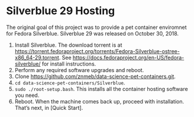 # Silverblue 29 Hosting
The original goal of this project was to provide a pet container enviromnet for Fedora Silverblue. Silverblue 29 was released on October 30, 2018.

1. Install Silverblue. The download torrent is at <https://torrent.fedoraproject.org/torrents/Fedora-Silverblue-ostree-x86_64-29.torrent>.
    See <https://docs.fedoraproject.org/en-US/fedora-silverblue/> for install instructions.
2. Perform any required software upgrades and reboot.
3. Clone <https://github,com/znmeb/data-science-pet-containers.git>.
4. `cd data-science-pet-containers/Silverblue`.
5. `sudo ./root-setup.bash`. This installs all the container hosting software you need.
6. Reboot. When the machine comes back up, proceed with installation. That's next, in [Quick Start].
